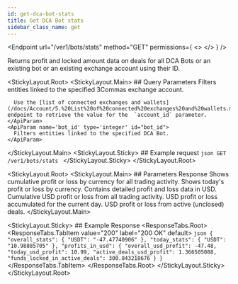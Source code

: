 ```yaml
---
id: get-dca-bot-stats
title: Get DCA Bot stats
sidebar_class_name: get
---
```



<Endpoint
  url="/ver1/bots/stats"
  method="GET"
  permissions={
    <>
      <Permission title="Permission" description="BOTS_READ" />
      <Permission title="Security" description="SIGNED" />
    </>
  }
/>

Returns profit and locked amount data on deals for all DCA Bots or an existing bot or an existing exchange account using their ID.

<StickyLayout.Root>
   <StickyLayout.Main>
    ## Query Parameters
    <ApiParam name='account_id' type='integer' id="account_id">
      Filters entities linked to the specified 3Commas exchange account.
      
      Use the [list of connected exchanges and wallets](/docs/Account/5.%20List%20of%20connected%20exchanges%20and%20wallets.mdx) endpoint to retrieve the value for the  `account_id` parameter.
    </ApiParam>
    <ApiParam name='bot_id' type='integer' id="bot_id">
      Filters entities linked to the specified DCA Bot.
    </ApiParam>
   </StickyLayout.Main>
    <StickyLayout.Sticky>
      ## Example request 
      ```json
      GET /ver1/bots/stats
      ```
      </StickyLayout.Sticky>
</StickyLayout.Root>

<StickyLayout.Root>
  <StickyLayout.Main>
      ## Parameters Response 
      <ApiParam name='overall_stats' type='array' id="overall_stats">
      Shows cumulative profit or loss by currency for all trading activity.
      </ApiParam>
      <ApiParam name='today_stats' type='array' id="today_stats">
      Shows today's profit or loss by currency.
      </ApiParam>
      <ApiParam name='profits_in_usd' type='integer' id="profits_in_usd">
          Contains detailed profit and loss data in USD.
          <CollapsibleNestedParams>
            <ApiParam name='overall_usd_profit' type="string" id="overall_usd_profit">
                Cumulative USD profit or loss from all trading activity.
            </ApiParam>
            <ApiParam name='today_usd_profit' type="string" id="today_usd_profit">
                USD profit or loss accumulated for the current day.
            </ApiParam> 
            <ApiParam name='active_deals_usd_profit' type="string" id="active_deals_usd_profit">
                USD profit or loss from active (unclosed) deals.
            </ApiParam> 
        </CollapsibleNestedParams>
      </ApiParam>
  </StickyLayout.Main>

  <StickyLayout.Sticky>
    ## Example Response
    <ResponseTabs.Root>
      <ResponseTabs.TabItem value="200" label="200 OK" default>
            ```json
            {
                "overall_stats": {
                    "USDT": "-47.47740906"
                },
                "today_stats": {
                    "USDT": "10.98885705"
                },
                "profits_in_usd": {
                    "overall_usd_profit": -47.48,
                    "today_usd_profit": 10.99,
                    "active_deals_usd_profit": 1.366505088,
                    "funds_locked_in_active_deals": 300.843218676
                }
            }
            ```
      </ResponseTabs.TabItem>
    </ResponseTabs.Root>
   </StickyLayout.Sticky>
</StickyLayout.Root>

